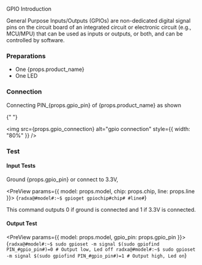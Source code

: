 
GPIO Introduction

General Purpose Inputs/Outputs (GPIOs) are non-dedicated digital signal pins on the circuit board of an integrated circuit or electronic circuit (e.g., MCU/MPU) that can be used as inputs or outputs, or both, and can be controlled by software.

### Preparations

<ul>
  <li>One {props.product_name}</li>
  <li>One LED</li>
</ul>

### Connection

<p>
  Connecting PIN_{props.gpio_pin} of {props.product_name} as shown
</p>{" "}

<img
  src={props.gpio_connection}
  alt="gpio connection"
  style={{ width: "80%" }}
/>

### Test

#### Input Tests

Ground {props.gpio_pin} or connect to 3.3V,

<PreView params={{ model: props.model, chip: props.chip, line: props.line }}>
  {`
  radxa@#model#:~$ gpioget gpiochip#chip# #line#
  `}
</PreView>

This command outputs 0 if ground is connected and 1 if 3.3V is connected.

#### Output Test

<PreView params={{ model: props.model, gpio_pin: props.gpio_pin }}>
  {`
  radxa@#model#:~$ sudo gpioset -m signal $(sudo gpiofind PIN_#gpio_pin#)=0 # Output low, Led off
  radxa@#model#:~$ sudo gpioset -m signal $(sudo gpiofind PIN_#gpio_pin#)=1 # Output high, Led on
  `}
</PreView>
